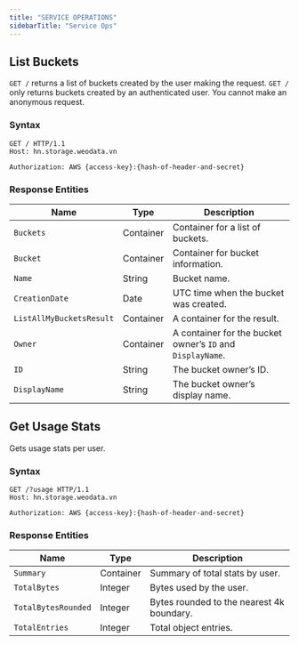 ```yaml
---
title: "SERVICE OPERATIONS"
sidebarTitle: "Service Ops"
---
```


## List Buckets

`GET /` returns a list of buckets created by the user making the request. `GET /` only returns buckets created by an authenticated user. You cannot make an anonymous request.

### Syntax

```
GET / HTTP/1.1
Host: hn.storage.weodata.vn

Authorization: AWS {access-key}:{hash-of-header-and-secret}
```

### Response Entities 

| Name                             | Type      | Description                                       |
|----------------------------------|-----------|---------------------------------------------------|
| `Buckets`                        | Container | Container for a list of buckets.                   |
| `Bucket`                         | Container | Container for bucket information.                 |
| `Name`                           | String    | Bucket name.                                      |
| `CreationDate`                   | Date      | UTC time when the bucket was created.             |
| `ListAllMyBucketsResult`         | Container | A container for the result.                        |
| `Owner`                          | Container | A container for the bucket owner’s `ID` and `DisplayName`. |
| `ID`                             | String    | The bucket owner’s ID.                            |
| `DisplayName`                    | String    | The bucket owner’s display name.                  |

## Get Usage Stats

Gets usage stats per user.

### Syntax

```
GET /?usage HTTP/1.1
Host: hn.storage.weodata.vn

Authorization: AWS {access-key}:{hash-of-header-and-secret}
```

### Response Entities

| Name                   | Type      | Description                                       |
|------------------------|-----------|---------------------------------------------------|
| `Summary`                | Container | Summary of total stats by user.                   |
| `TotalBytes`             | Integer   | Bytes used by the user.                           |
| `TotalBytesRounded`      | Integer   | Bytes rounded to the nearest 4k boundary.         |
| `TotalEntries`           | Integer   | Total object entries.                             |

